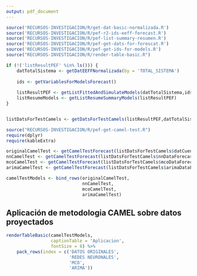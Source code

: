 ```yaml
---
output: pdf_document
---
```


```r

source('RECURSOS-INVESTIGACION/R/get-dat-basic-normalizada.R')
source('RECURSOS-INVESTIGACION/R/pef-r2-ids-eeff-forecast.R')
source('RECURSOS-INVESTIGACION/R/pef-list-summary-resumen.R')
source('RECURSOS-INVESTIGACION/R/pef-get-dats-for-forescat.R')
source('RECURSOS-INVESTIGACION/R/pef-get-ids-for-models.R')
source("RECURSOS-INVESTIGACION/R/render-table-basic.R")

if (!('listResultPEF' %in% ls())) {
    datTotalSistema <- getDatEEFFNormalizada(by = 'TOTAL_SISTEMA')
    
    ids <- getVariablesForModelsForecast()
    
    listResultPEF <- getListFittedAndSimulateModels(datTotalSistema,ids)
    listResumeModels <- getListResumeSummaryModels(listResultPEF)
}


listDatsForTestCamels <- getDatsForTestCamels(listResultPEF,datTotalSistema,12,TRUE)

```


```r
source("RECURSOS-INVESTIGACION/R/pef-get-camel-test.R")
require(dplyr)
require(kableExtra)

originalCamelTest <- getCamelTestForecast(listDatsForTestCamels$datCuentas)
nnCamelTest <- getCamelTestForecast(listDatsForTestCamels$nnDataForecastCuentas)
mcoCamelTest <- getCamelTestForecast(listDatsForTestCamels$mcoDataForecastCuentas)
arimaCamelTest <- getCamelTestForecast(listDatsForTestCamels$arimaDataForecastCuentas)

camelTestModels <- bind_rows(originalCamelTest,
                             nnCamelTest,
                             mcoCamelTest,
                             arimaCamelTest)
```


## Aplicación de metodologia CAMEL sobre datos proyectados

```r

renderTableBasic(camelTestModels, 
                 captionTable = 'Aplicacion',
                 fontSize = 8) %>% 
    pack_rows(index = c('DATOS ORIGINALES',
                        'REDES NEURONALES',
                        'MCO',
                        'ARIMA'))
```



